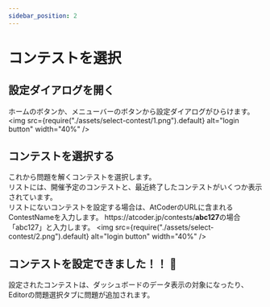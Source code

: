 ```yaml
---
sidebar_position: 2
---
```

# コンテストを選択
## 設定ダイアログを開く　

ホームのボタンか、メニューバーのボタンから設定ダイアログがひらけます。
<img
  src={require("./assets/select-contest/1.png").default}
  alt="login button"
  width="40%"
/>

## コンテストを選択する
これから問題を解くコンテストを選択します。  
リストには、開催予定のコンテストと、最近終了したコンテストがいくつか表示されています。  
リストにないコンテストを設定する場合は、AtCoderのURLに含まれるContestNameを入力します。
https&#58;//atcoder.jp/contests/**abc127**の場合
「abc127」と入力します。
<img
  src={require("./assets/select-contest/2.png").default}
  alt="login button"
  width="40%"
/>

## コンテストを設定できました！！ 🎉
設定されたコンテストは、ダッシュボードのデータ表示の対象になったり、Editorの問題選択タブに問題が追加されます。